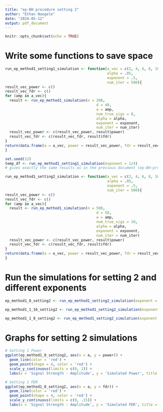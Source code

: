 ```yaml
---
title: "ep-BH procedure setting 2"
author: "Ethan Naegele"
date: "2024-05-12"
output: pdf_document
---
```


```r
knitr::opts_chunk$set(echo = TRUE)
```

# Write some functions to save space

```r
run_ep_method1_setting1_simulation <- function(a_vec = c(2, 4, 6, 8, 10), 
                                               alpha = .05,
                                               exponent = .5,
                                               num_iter = 500){
result_vec_power <- c()
result_vec_fdr <- c()
for (amp in a_vec){
  result <- run_ep_method1_simulation(n = 200,
                                          d = 40,
                                          a = amp, 
                                          num_true_sigs = 8,
                                          alpha = alpha,
                                          exponent = exponent,
                                          num_iter = num_iter)
  result_vec_power <- c(result_vec_power, result$power)
  result_vec_fdr <- c(result_vec_fdr, result$fdr)
}
return(data.frame(a = a_vec, power = result_vec_power, fdr = result_vec_fdr))
}
```

```r
set.seed(12)
temp_df <- run_ep_method1_setting1_simulation(exponent = 1/4)
# gives exactly the same results as in the previous document (ep-BH-procedure) - code works like it should
```


```r
run_ep_method1_setting2_simulation <- function(a_vec = c(2, 4, 6, 8, 10), 
                                               alpha = .05,
                                               exponent = .5,
                                               num_iter = 500){
result_vec_power <- c()
result_vec_fdr <- c()
for (amp in a_vec){
  result <- run_ep_method1_simulation(n = 500,
                                          d = 50,
                                          a = amp, 
                                          num_true_sigs = 10,
                                          alpha = alpha,
                                          exponent = exponent,
                                          num_iter = num_iter)
  result_vec_power <- c(result_vec_power, result$power)
  result_vec_fdr <- c(result_vec_fdr, result$fdr)
}
return(data.frame(a = a_vec, power = result_vec_power, fdr = result_vec_fdr))
}
```

# Run the simulations for setting 2 and different exponents


```r
ep_method1_0_setting2 <- run_ep_method1_setting2_simulation(exponent = 0)
```

```r
ep_method1_1_16_setting2 <- run_ep_method1_setting2_simulation(exponent = 1/16)
```

```r
ep_method1_1_8_setting2 <- run_ep_method1_setting2_simulation(exponent = 1/8)
```




# Graphs for setting 2 simulations


```r
# Setting 1 Power
ggplot(ep_method1_0_setting2, aes(x = a, y = power)) + 
  geom_line(color = 'red') +
  geom_point(shape = 4, color = 'red') + 
  scale_y_continuous(limits = c(0, 1)) +
  labs(x = 'Signal Strength - Amplitude', y = 'Simulated Power', title = 'ep Method 1 Setting 2 Results - exponent = 1 (n = 500, d = 50, k = 10)')
```

```r
# Setting 1 FDR
ggplot(ep_method1_0_setting2, aes(x = a, y = fdr)) + 
  geom_line(color = 'red') +
  geom_point(shape = 4, color = 'red') + 
  scale_y_continuous(limits = c(0, .15)) +
  labs(x = 'Signal Strength - Amplitude', y = 'Simulated FDR', title = 'ep Method 1 Setting 2 Results - exponent = 0 (n = 500, d = 50, k = 10)')
```


